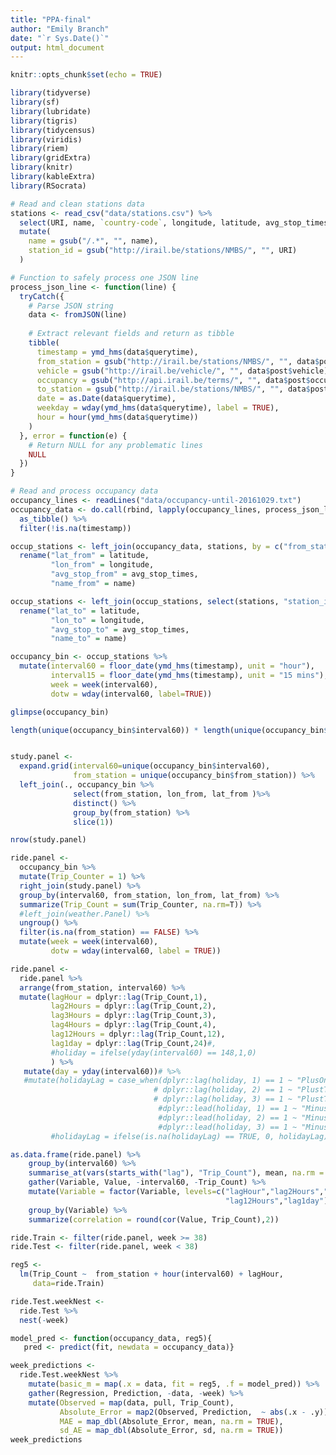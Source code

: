 ```yaml
---
title: "PPA-final"
author: "Emily Branch"
date: "`r Sys.Date()`"
output: html_document
---
```


```r
knitr::opts_chunk$set(echo = TRUE)
```

```r
library(tidyverse)
library(sf)
library(lubridate)
library(tigris)
library(tidycensus)
library(viridis)
library(riem)
library(gridExtra)
library(knitr)
library(kableExtra)
library(RSocrata)

```
```r
# Read and clean stations data
stations <- read_csv("data/stations.csv") %>%
  select(URI, name, `country-code`, longitude, latitude, avg_stop_times) %>%
  mutate(
    name = gsub("/.*", "", name),
    station_id = gsub("http://irail.be/stations/NMBS/", "", URI)
  )

# Function to safely process one JSON line
process_json_line <- function(line) {
  tryCatch({
    # Parse JSON string
    data <- fromJSON(line)
    
    # Extract relevant fields and return as tibble
    tibble(
      timestamp = ymd_hms(data$querytime),
      from_station = gsub("http://irail.be/stations/NMBS/", "", data$post$from),
      vehicle = gsub("http://irail.be/vehicle/", "", data$post$vehicle),
      occupancy = gsub("http://api.irail.be/terms/", "", data$post$occupancy),
      to_station = gsub("http://irail.be/stations/NMBS/", "", data$post$to),
      date = as.Date(data$querytime),
      weekday = wday(ymd_hms(data$querytime), label = TRUE),
      hour = hour(ymd_hms(data$querytime))
    )
  }, error = function(e) {
    # Return NULL for any problematic lines
    NULL
  })
}

# Read and process occupancy data
occupancy_lines <- readLines("data/occupancy-until-20161029.txt")
occupancy_data <- do.call(rbind, lapply(occupancy_lines, process_json_line)) %>%
  as_tibble() %>%
  filter(!is.na(timestamp))
```
```r
occup_stations <- left_join(occupancy_data, stations, by = c("from_station" = "station_id")) %>%
  rename("lat_from" = latitude,
         "lon_from" = longitude,
         "avg_stop_from" = avg_stop_times,
         "name_from" = name)

occup_stations <- left_join(occup_stations, select(stations, "station_id", "latitude", "longitude", "avg_stop_times", "name"), by = c("to_station" = "station_id")) %>%
  rename("lat_to" = latitude,
         "lon_to" = longitude,
         "avg_stop_to" = avg_stop_times,
         "name_to" = name)
```


```r
occupancy_bin <- occup_stations %>%
  mutate(interval60 = floor_date(ymd_hms(timestamp), unit = "hour"),
         interval15 = floor_date(ymd_hms(timestamp), unit = "15 mins"),
         week = week(interval60),
         dotw = wday(interval60, label=TRUE))

glimpse(occupancy_bin)
```
```r
length(unique(occupancy_bin$interval60)) * length(unique(occupancy_bin$from_station))


study.panel <- 
  expand.grid(interval60=unique(occupancy_bin$interval60), 
              from_station = unique(occupancy_bin$from_station)) %>%
  left_join(., occupancy_bin %>%
              select(from_station, lon_from, lat_from )%>%
              distinct() %>%
              group_by(from_station) %>%
              slice(1))

nrow(study.panel)      
```

```r
ride.panel <- 
  occupancy_bin %>%
  mutate(Trip_Counter = 1) %>%
  right_join(study.panel) %>% 
  group_by(interval60, from_station, lon_from, lat_from) %>%
  summarize(Trip_Count = sum(Trip_Counter, na.rm=T)) %>%
  #left_join(weather.Panel) %>%
  ungroup() %>%
  filter(is.na(from_station) == FALSE) %>%
  mutate(week = week(interval60),
         dotw = wday(interval60, label = TRUE))
```

```r
ride.panel <- 
  ride.panel %>% 
  arrange(from_station, interval60) %>% 
  mutate(lagHour = dplyr::lag(Trip_Count,1),
         lag2Hours = dplyr::lag(Trip_Count,2),
         lag3Hours = dplyr::lag(Trip_Count,3),
         lag4Hours = dplyr::lag(Trip_Count,4),
         lag12Hours = dplyr::lag(Trip_Count,12),
         lag1day = dplyr::lag(Trip_Count,24)#,
         #holiday = ifelse(yday(interval60) == 148,1,0)
         ) %>%
   mutate(day = yday(interval60))# %>%
   #mutate(holidayLag = case_when(dplyr::lag(holiday, 1) == 1 ~ "PlusOneDay",
                                # dplyr::lag(holiday, 2) == 1 ~ "PlustTwoDays",
                                # dplyr::lag(holiday, 3) == 1 ~ "PlustThreeDays",
                                 #dplyr::lead(holiday, 1) == 1 ~ "MinusOneDay",
                                 #dplyr::lead(holiday, 2) == 1 ~ "MinusTwoDays",
                                 #dplyr::lead(holiday, 3) == 1 ~ "MinusThreeDays"),
         #holidayLag = ifelse(is.na(holidayLag) == TRUE, 0, holidayLag))
```


```r
as.data.frame(ride.panel) %>%
    group_by(interval60) %>% 
    summarise_at(vars(starts_with("lag"), "Trip_Count"), mean, na.rm = TRUE) %>%
    gather(Variable, Value, -interval60, -Trip_Count) %>%
    mutate(Variable = factor(Variable, levels=c("lagHour","lag2Hours","lag3Hours","lag4Hours",
                                                "lag12Hours","lag1day")))%>%
    group_by(Variable) %>%  
    summarize(correlation = round(cor(Value, Trip_Count),2))
```

```r
ride.Train <- filter(ride.panel, week >= 38)
ride.Test <- filter(ride.panel, week < 38)
```

```r
reg5 <- 
  lm(Trip_Count ~  from_station + hour(interval60) + lagHour,
     data=ride.Train)
```
```r
ride.Test.weekNest <- 
  ride.Test %>%
  nest(-week) 
```
```r
model_pred <- function(occupancy_data, reg5){
   pred <- predict(fit, newdata = occupancy_data)}
```


```r
week_predictions <- 
  ride.Test.weekNest %>% 
    mutate(basic_m = map(.x = data, fit = reg5, .f = model_pred)) %>% 
    gather(Regression, Prediction, -data, -week) %>%
    mutate(Observed = map(data, pull, Trip_Count),
           Absolute_Error = map2(Observed, Prediction,  ~ abs(.x - .y)),
           MAE = map_dbl(Absolute_Error, mean, na.rm = TRUE),
           sd_AE = map_dbl(Absolute_Error, sd, na.rm = TRUE))
week_predictions
```
